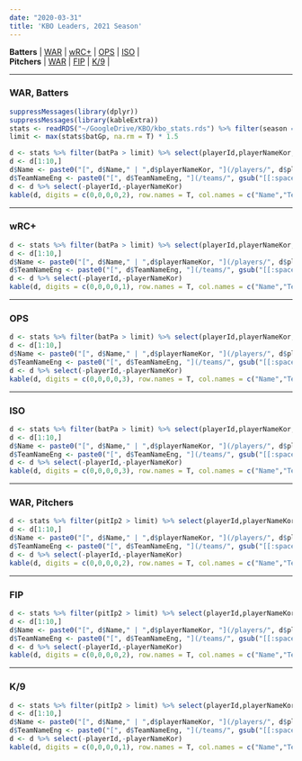 ```yaml
---
date: "2020-03-31"
title: 'KBO Leaders, 2021 Season'
---
```


**Batters** | [WAR](#warbat) | [wRC+](#wrcplus) | [OPS](#ops) | [ISO](#iso) | 
<br>
**Pitchers** | [WAR](#warpit) | [FIP](#fip) | [K/9](#k9) |


***
### WAR, Batters {#warbat}
```r
suppressMessages(library(dplyr))
suppressMessages(library(kableExtra))
stats <- readRDS("~/GoogleDrive/KBO/kbo_stats.rds") %>% filter(season == max(season))
limit <- max(stats$batGp, na.rm = T) * 1.5

d <- stats %>% filter(batPa > limit) %>% select(playerId,playerNameKor,Name,TeamNameEng,age,position,batWAR) %>% arrange(desc(batWAR))
d <- d[1:10,]
d$Name <- paste0("[", d$Name," | ",d$playerNameKor, "](/players/", d$playerId, ")")
d$TeamNameEng <- paste0("[", d$TeamNameEng, "](/teams/", gsub("[[:space:]]", "", tolower(d$TeamNameEng)), ")")
d <- d %>% select(-playerId,-playerNameKor)
kable(d, digits = c(0,0,0,0,2), row.names = T, col.names = c("Name","Team","Age","Pos","WAR")) %>% kable_styling(bootstrap_options = c("striped", "hover"), fixed_thead = T)  %>% column_spec(2, bold = T, border_right = F)
```
***
### wRC+ {#wrcplus}
```r
d <- stats %>% filter(batPa > limit) %>% select(playerId,playerNameKor,Name,TeamNameEng,age,position,wRCplus) %>% arrange(desc(wRCplus))
d <- d[1:10,]
d$Name <- paste0("[", d$Name," | ",d$playerNameKor, "](/players/", d$playerId, ")")
d$TeamNameEng <- paste0("[", d$TeamNameEng, "](/teams/", gsub("[[:space:]]", "", tolower(d$TeamNameEng)), ")")
d <- d %>% select(-playerId,-playerNameKor)
kable(d, digits = c(0,0,0,0,1), row.names = T, col.names = c("Name","Team","Age","Pos","wRC+")) %>% kable_styling(bootstrap_options = c("striped", "hover"), fixed_thead = T) %>% column_spec(2, bold = T, border_right = F)
```
***
### OPS {#ops}
```r
d <- stats %>% filter(batPa > limit) %>% select(playerId,playerNameKor,Name,TeamNameEng,age,position,batOps) %>% arrange(desc(batOps))
d <- d[1:10,]
d$Name <- paste0("[", d$Name," | ",d$playerNameKor, "](/players/", d$playerId, ")")
d$TeamNameEng <- paste0("[", d$TeamNameEng, "](/teams/", gsub("[[:space:]]", "", tolower(d$TeamNameEng)), ")")
d <- d %>% select(-playerId,-playerNameKor)
kable(d, digits = c(0,0,0,0,3), row.names = T, col.names = c("Name","Team","Age","Pos","OPS")) %>% kable_styling(bootstrap_options = c("striped", "hover"), fixed_thead = T) %>% column_spec(2, bold = T, border_right = F)
```
***
### ISO {#iso}
```r
d <- stats %>% filter(batPa > limit) %>% select(playerId,playerNameKor,Name,TeamNameEng,age,position,ISO) %>% arrange(desc(ISO))
d <- d[1:10,]
d$Name <- paste0("[", d$Name," | ",d$playerNameKor, "](/players/", d$playerId, ")")
d$TeamNameEng <- paste0("[", d$TeamNameEng, "](/teams/", gsub("[[:space:]]", "", tolower(d$TeamNameEng)), ")")
d <- d %>% select(-playerId,-playerNameKor)
kable(d, digits = c(0,0,0,0,3), row.names = T, col.names = c("Name","Team","Age","Pos","ISO")) %>% kable_styling(bootstrap_options = c("striped", "hover"), fixed_thead = T) %>% column_spec(2, bold = T, border_right = F)
```
***
### WAR, Pitchers {#warpit}
```r
d <- stats %>% filter(pitIp2 > limit) %>% select(playerId,playerNameKor,Name,TeamNameEng,age,position,pitWAR) %>% arrange(desc(pitWAR))
d <- d[1:10,]
d$Name <- paste0("[", d$Name," | ",d$playerNameKor, "](/players/", d$playerId, ")")
d$TeamNameEng <- paste0("[", d$TeamNameEng, "](/teams/", gsub("[[:space:]]", "", tolower(d$TeamNameEng)), ")")
d <- d %>% select(-playerId,-playerNameKor)
kable(d, digits = c(0,0,0,0,2), row.names = T, col.names = c("Name","Team","Age","Pos","WAR")) %>% kable_styling(bootstrap_options = c("striped", "hover"), fixed_thead = T) %>% column_spec(2, bold = T, border_right = F)
```
***
### FIP {#fip}
```r
d <- stats %>% filter(pitIp2 > limit) %>% select(playerId,playerNameKor,Name,TeamNameEng,age,position,FIP) %>% arrange(FIP)
d <- d[1:10,]
d$Name <- paste0("[", d$Name," | ",d$playerNameKor, "](/players/", d$playerId, ")")
d$TeamNameEng <- paste0("[", d$TeamNameEng, "](/teams/", gsub("[[:space:]]", "", tolower(d$TeamNameEng)), ")")
d <- d %>% select(-playerId,-playerNameKor)
kable(d, digits = c(0,0,0,0,2), row.names = T, col.names = c("Name","Team","Age","Pos","FIP")) %>% kable_styling(bootstrap_options = c("striped", "hover"), fixed_thead = T) %>% column_spec(2, bold = T, border_right = F)
```
***
### K/9 {#k9}
```r
d <- stats %>% filter(pitIp2 > limit) %>% select(playerId,playerNameKor,Name,TeamNameEng,age,position,K9) %>% arrange(desc(K9))
d <- d[1:10,]
d$Name <- paste0("[", d$Name," | ",d$playerNameKor, "](/players/", d$playerId, ")")
d$TeamNameEng <- paste0("[", d$TeamNameEng, "](/teams/", gsub("[[:space:]]", "", tolower(d$TeamNameEng)), ")")
d <- d %>% select(-playerId,-playerNameKor)
kable(d, digits = c(0,0,0,0,1), row.names = T, col.names = c("Name","Team","Age","Pos","K/9")) %>% kable_styling(bootstrap_options = c("striped", "hover"), fixed_thead = T) %>% column_spec(2, bold = T, border_right = F)
```